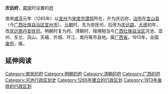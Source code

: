 '''庆远府'''，[[南宋|南宋]]时设置的[[府_(行政区划)|府]]

南宋[[咸淳|咸淳]]元年（1265年）以[[宜州_(广西)|宜州]]为[[宋度宗|宋度宗]][[潜邸|潜邸]]所在，升为庆远府，[[治所|治所]]在[[宜山县|宜山县]]（今[[广西壮族自治区|广西壮族自治区]][[宜州市|宜州市]]）。[[元朝|元朝]]时，先为安抚司，后改为[[庆远路|庆远路]]，[[大德_(元朝)|大德]]初年，改[[庆远南丹溪洞等处军民安抚司|庆远南丹安抚司]]。明朝时复为府。清朝时，辖境相当今[[广西壮族自治区|广西壮族自治区]]河池、宜州、东兰、风山、天峨、忻城、环江、南丹等市县地。属[[广西省|广西省]]。1913年，全国[[废府州厅改县|废府]]，废。 

== 延伸阅读 ==
{{Wikisource further reading}}

{{明朝行政区划|nocat}}
{{清朝廣西省行政區劃|nocat}}
{{广西行政区划小作品}}
[[Category:南宋的府|Category:南宋的府]]
[[Category:明朝的府|Category:明朝的府]]
[[Category:清朝的府|Category:清朝的府]]
[[Category:广西的府|Category:广西的府]]
[[Category:河池行政区划史|Category:河池行政区划史]]
[[Category:1265年建立的行政区划|Category:1265年建立的行政区划]]
[[Category:1913年废除的行政区划|Category:1913年废除的行政区划]]